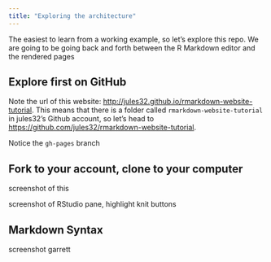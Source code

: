 ```yaml
---
title: "Exploring the architecture"
---
```


The easiest to learn from a working example, so let's explore this repo. We are going to be going back and forth between the R Markdown editor and the rendered pages

## Explore first on GitHub

Note the url of this website: <http://jules32.github.io/rmarkdown-website-tutorial>. This means that there is a folder called `rmarkdown-website-tutorial` in jules32's Github account, so let's head to <https://github.com/jules32/rmarkdown-website-tutorial>.

Notice the `gh-pages` branch

## Fork to your account, clone to your computer

screenshot of this

screenshot of RStudio pane, highlight knit buttons
 
 
## Markdown Syntax 
 
screenshot garrett



